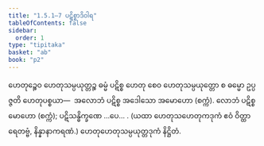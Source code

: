 ```yaml
---
title: "1.5.1–7 ပဋိစ္စာဒိဝါရ"
tableOfContents: false
sidebar:
  order: 1
type: "tipitaka"
basket: "ab"
book: "p2"
---
```



<DynamicBreadcrumb />

<Division number="158" book="p2" e="ch" v="38" p="68">

<Paragraph number="438" book="p2">
ဟေတုဉ္စေဝ ဟေတုသမ္ပယုတ္တဉ္စ ဓမ္မံ ပဋိစ္စ ဟေတု စေဝ ဟေတုသမ္ပယုတ္တော စ ဓမ္မော ဥပ္ပဇ္ဇတိ ဟေတုပစ္စယာ—  အလောဘံ ပဋိစ္စ အဒေါသော အမောဟော (စက္ကံ). လောဘံ ပဋိစ္စ မောဟော (စက္ကံ); ပဋိသန္ဓိက္ခဏေ …ပေ… . (ယထာ ဟေတုသဟေတုကဒုကံ ဧဝံ ဝိတ္ထာရေတဗ္ဗံ, နိန္နာနာကရဏံ.)

</Paragraph>
</Division>

<Paragraph number="439" type="center" book="p2">
ဟေတုဟေတုသမ္ပယုတ္တဒုကံ နိဋ္ဌိတံ.
</Paragraph>